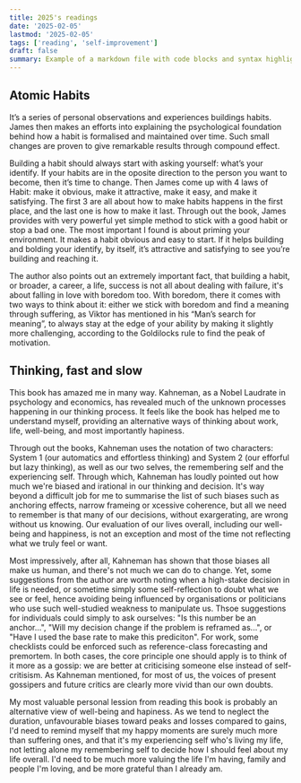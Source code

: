 ```yaml
---
title: 2025's readings
date: '2025-02-05'
lastmod: '2025-02-05'
tags: ['reading', 'self-improvement']
draft: false
summary: Example of a markdown file with code blocks and syntax highlighting
---
```



## Atomic Habits
It’s a series of personal observations and experiences buildings habits. James then makes an efforts into explaining the psychological foundation behind how a habit is formalised and maintained over time. Such small changes are proven to give remarkable results through compound effect.

Building a habit should always start with asking yourself: what’s your identify. If your habits are in the oposite direction to the person you want to become, then it’s time to change. Then James come up with 4 laws of Habit: make it obvious, make it attractive, make it easy, and make it satisfying. The first 3 are all about how to make habits happens in the first place, and the last one is how to make it last. Through out the book, James provides with very powerful yet simple method to stick with a good habit or stop a bad one. The most important I found is about priming your environment. It makes a habit obvious and easy to start. If it helps building and bolding your identify, by itself, it’s attractive and satisfying to see you’re building and reaching it.

The author also points out an extremely important fact, that building a habit, or broader, a career, a life, success is not all about dealing with failure, it's about falling in love with boredom too. With boredom, there it comes with two ways to think about it: either we stick with boredom and find a meaning through suffering, as Viktor has mentioned in his “Man’s search for meaning”, to always stay at the edge of your ability by making it slightly more challenging, according to the Goldilocks rule to find the peak of motivation.

## Thinking, fast and slow
This book has amazed me in many way. Kahneman, as a Nobel Laudrate in psychology and economics, has revealed much of the unknown processes happening in our thinking process. It feels like
the book has helped me to understand myself, providing an alternative ways of thinking about work, life, well-being, and most importantly hapiness.

Through out the books, Kahneman uses the notation of two characters: System 1 (our automatics and effortless thinking) and System 2 (our efforful but lazy thinking), as well as our
two selves, the remembering self and the experiencing self. Through which, Kahneman has loudly pointed out how much we're biased and irational in our thinking and decision. It's way  beyond
a difficult job for me to summarise the list of such biases such as anchoring effects, narrow frameing or xcessive coherence, but all we need to remember is that many of our decisions, without
exargerating, are wrong without us knowing. Our evaluation of our lives overall, including our well-being and happiness, is not an exception and most of the time not reflecting what
we truly feel or want.

Most impressively, after all, Kahneman has shown that those biases all make us human, and there's not much we can do to change. Yet, some suggestions from the author are worth noting when a high-stake decision in life is needed,
or sometime simply some self-reflection to doubt what we see or feel, hence avoiding being influenced by organisations or politicians who use such well-studied weakness to manipulate us. Thsoe suggestions for individuals
could simply to ask ourselves: "Is this number be an anchor...", "Will my decision change if the problem is reframed as...", or "Have I used the base rate to make this prediciton".
For work, some checklists could be enforced such as reference-class forecasting and premortem. In both cases, the core principle one should apply is to think of it more as a gossip: we are better at criticising
someone else instead of self-critisism. As Kahneman mentioned, for most of us, the voices of present gossipers and future critics are clearly more vivid than our own doubts.


My most valuable personal lession from reading this book is probably an alternative view of well-being and hapiness. As we tend to neglect the duration, unfavourable biases toward peaks
and losses compared to gains, I'd need to remind myself that my happy moments are surely much more than suffering ones, and that it's my experiencing self who's living my life, not letting
alone my remembering self to decide how I should feel about my life overall. I'd need to be much more valuing the life I'm having, family and people I'm loving, and be more grateful than I already am.
